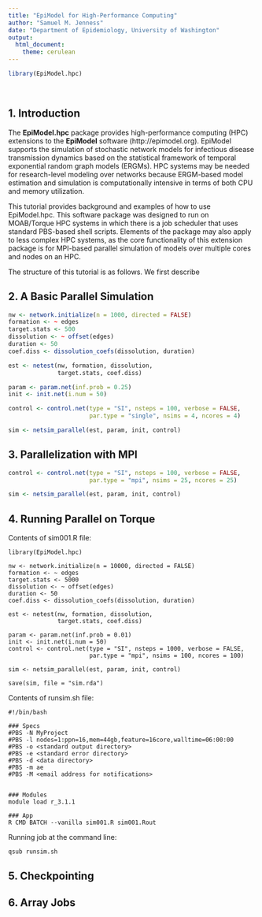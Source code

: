 ```yaml
---
title: "EpiModel for High-Performance Computing"
author: "Samuel M. Jenness"
date: "Department of Epidemiology, University of Washington"
output:
  html_document:
    theme: cerulean
---
```

<!--
%\VignetteEngine{knitr::rmarkdown}
%\VignetteIndexEntry{EpiModel Introduction}
-->

```r
library(EpiModel.hpc)
```

<br>


## 1. Introduction
The **EpiModel.hpc** package provides high-performance computing (HPC) extensions to the **EpiModel** software (http://epimodel.org). EpiModel supports the simulation of stochastic network models for infectious disease transmission dynamics based on the statistical framework of temporal exponential random graph models (ERGMs). HPC systems may be needed for research-level modeling over networks because ERGM-based model estimation and simulation is computationally intensive in terms of both CPU and memory utilization. 

This tutorial provides background and examples of how to use EpiModel.hpc. This software package was designed to run on MOAB/Torque HPC systems in which there is a job scheduler that uses standard PBS-based shell scripts. Elements of the package may also apply to less complex HPC systems, as the core functionality of this extension package is for MPI-based parallel simulation of models over multiple cores and nodes on an HPC.

The structure of this tutorial is as follows. We first describe 


## 2. A Basic Parallel Simulation

```r
nw <- network.initialize(n = 1000, directed = FALSE)
formation <- ~ edges
target.stats <- 500
dissolution <- ~ offset(edges)
duration <- 50
coef.diss <- dissolution_coefs(dissolution, duration)

est <- netest(nw, formation, dissolution,
              target.stats, coef.diss)

param <- param.net(inf.prob = 0.25)
init <- init.net(i.num = 50)

control <- control.net(type = "SI", nsteps = 100, verbose = FALSE,
                       par.type = "single", nsims = 4, ncores = 4)

sim <- netsim_parallel(est, param, init, control)
```


## 3. Parallelization with MPI

```r
control <- control.net(type = "SI", nsteps = 100, verbose = FALSE,
                       par.type = "mpi", nsims = 25, ncores = 25)

sim <- netsim_parallel(est, param, init, control)
```



## 4. Running Parallel on Torque

Contents of sim001.R file:
```
library(EpiModel.hpc)

nw <- network.initialize(n = 10000, directed = FALSE)
formation <- ~ edges
target.stats <- 5000
dissolution <- ~ offset(edges)
duration <- 50
coef.diss <- dissolution_coefs(dissolution, duration)

est <- netest(nw, formation, dissolution,
              target.stats, coef.diss)

param <- param.net(inf.prob = 0.01)
init <- init.net(i.num = 50)
control <- control.net(type = "SI", nsteps = 1000, verbose = FALSE,
                       par.type = "mpi", nsims = 100, ncores = 100)
                       
sim <- netsim_parallel(est, param, init, control)

save(sim, file = "sim.rda")
```

Contents of runsim.sh file:
```
#!/bin/bash

### Specs
#PBS -N MyProject
#PBS -l nodes=1:ppn=16,mem=44gb,feature=16core,walltime=06:00:00
#PBS -o <standard output directory>
#PBS -e <standard error directory>
#PBS -d <data directory>
#PBS -m ae
#PBS -M <email address for notifications>


### Modules
module load r_3.1.1

### App
R CMD BATCH --vanilla sim001.R sim001.Rout
```

Running job at the command line:
```
qsub runsim.sh
```


## 5. Checkpointing



## 6. Array Jobs

